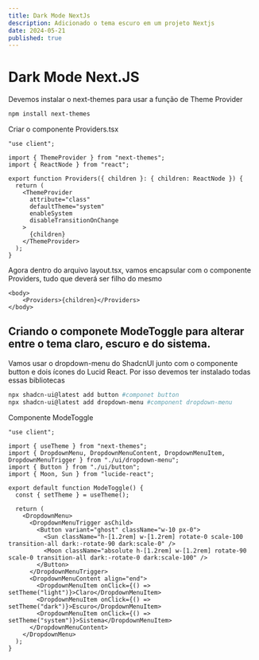 ```yaml
---
title: Dark Mode NextJs
description: Adicionado o tema escuro em um projeto Nextjs
date: 2024-05-21
published: true
---
```


# Dark Mode Next.JS

Devemos instalar o next-themes para usar a função de Theme Provider
```bash
npm install next-themes
```

Criar o componente Providers.tsx
```tsx
"use client";

import { ThemeProvider } from "next-themes";
import { ReactNode } from "react";

export function Providers({ children }: { children: ReactNode }) {
  return (
    <ThemeProvider
      attribute="class"
      defaultTheme="system"
      enableSystem
      disableTransitionOnChange
    >
      {children}
    </ThemeProvider>
  );
}
```

Agora dentro do arquivo layout.tsx, vamos encapsular com o componente Providers, tudo que deverá ser filho do mesmo
```tsx
<body>
	<Providers>{children}</Providers>
</body>
```


## Criando o componete ModeToggle para alterar entre o tema claro, escuro e do sistema.

Vamos usar o dropdown-menu do ShadcnUI junto com o componente button e dois ícones do Lucid React. Por isso devemos ter instalado todas essas bibliotecas
```bash
npx shadcn-ui@latest add button #componet button
npx shadcn-ui@latest add dropdown-menu #component dropdown-menu
```

Componente ModeToggle
```tsx
"use client";

import { useTheme } from "next-themes";
import { DropdownMenu, DropdownMenuContent, DropdownMenuItem, DropdownMenuTrigger } from "./ui/dropdown-menu";
import { Button } from "./ui/button";
import { Moon, Sun } from "lucide-react";
  
export default function ModeToggle() {
  const { setTheme } = useTheme();

  return (
    <DropdownMenu>
      <DropdownMenuTrigger asChild>
        <Button variant="ghost" className="w-10 px-0">
          <Sun className="h-[1.2rem] w-[1.2rem] rotate-0 scale-100 transition-all dark:-rotate-90 dark:scale-0" />
          <Moon className="absolute h-[1.2rem] w-[1.2rem] rotate-90 scale-0 transition-all dark:-rotate-0 dark:scale-100" />
        </Button>
      </DropdownMenuTrigger>
      <DropdownMenuContent align="end">
        <DropdownMenuItem onClick={() => setTheme("light")}>Claro</DropdownMenuItem>
        <DropdownMenuItem onClick={() => setTheme("dark")}>Escuro</DropdownMenuItem>
        <DropdownMenuItem onClick={() => setTheme("system")}>Sistema</DropdownMenuItem>
      </DropdownMenuContent>
    </DropdownMenu>
  );
}
```
